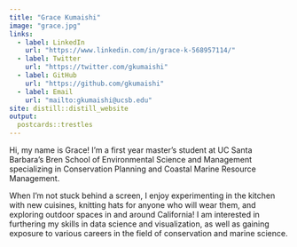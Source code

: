 ```yaml
---
title: "Grace Kumaishi"
image: "grace.jpg"
links:
  - label: LinkedIn
    url: "https://www.linkedin.com/in/grace-k-568957114/"
  - label: Twitter
    url: "https://twitter.com/gkumaishi"
  - label: GitHub
    url: "https://github.com/gkumaishi"
  - label: Email
    url: "mailto:gkumaishi@ucsb.edu"
site: distill::distill_website
output:
  postcards::trestles
---
```


Hi, my name is Grace! I'm a first year master's student at UC Santa Barbara's Bren School of Environmental Science and Management specializing in Conservation Planning and Coastal Marine Resource Management. 

When I'm not stuck behind a screen, I enjoy experimenting in the kitchen with new cuisines, knitting hats for anyone who will wear them, and exploring outdoor spaces in and around California! I am interested in furthering my skills in data science and visualization, as well as gaining exposure to various careers in the field of conservation and marine science. 
